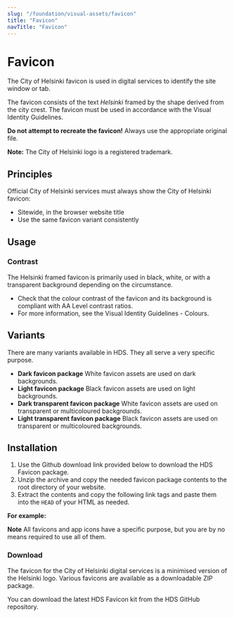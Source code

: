 ```yaml
---
slug: "/foundation/visual-assets/favicon"
title: "Favicon"
navTitle: "Favicon"
---
```



# Favicon

<LeadParagraph>
  The City of Helsinki favicon is used in digital services to identify the site window or tab.
</LeadParagraph>

The favicon consists of the text *Helsinki* framed by the shape derived from the city crest. The favicon must be used in accordance with the <ExternalLink href="https://brand.hel.fi/en/">Visual Identity Guidelines</ExternalLink>.

**Do not attempt to recreate the favicon!** 
Always use the appropriate original file. 

**Note:** The City of Helsinki logo is a registered trademark.

## Principles 
Official City of Helsinki services must always show the City of Helsinki favicon: 
- Sitewide, in the browser website title
- Use the same favicon variant consistently

## Usage

### Contrast
The Helsinki framed favicon is primarily used in black, white, or with a transparent background depending on the circumstance.
- Check that the colour contrast of the favicon and its background is compliant with <ExternalLink href="https://www.w3.org/TR/WCAG21/#contrast-minimum">AA Level contrast ratios</ExternalLink>.
- For more information, see the <ExternalLink href="https://brand.hel.fi/en/colours/">Visual Identity Guidelines - Colours</ExternalLink>.

## Variants
There are many variants available in HDS. They all serve a very specific purpose.

- **Dark favicon package** White favicon assets are used on dark backgrounds.
- **Light favicon package** Black favicon assets are used on light backgrounds.
- **Dark transparent favicon package** White favicon assets are used on transparent or multicoloured backgrounds.
- **Light transparent favicon package** Black favicon assets are used on transparent or multicoloured backgrounds.

## Installation

1. Use the Github download link provided below to download the HDS Favicon package. 
2. Unzip the archive and copy the needed favicon package contents to the root directory of your website.
3. Extract the contents and copy the following link tags and paste them into the `HEAD` of your HTML as needed.

**For example:**

**Note** All favicons and app icons have a specific purpose, but you are by no means required to use all of them.


### Download

The favicon for the City of Helsinki digital services is a minimised version of the Helsinki logo. Various favicons are available as a downloadable ZIP package.

You can <ExternalLink href="https://github.com/City-of-Helsinki/helsinki-design-system/releases/latest/download/hds-favicon-kit.zip">download the latest HDS Favicon kit from the HDS GitHub repository</ExternalLink>.
